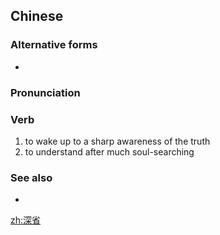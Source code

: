 ==Chinese==
{{zh-forms}}

===Alternative forms===
* {{zh-l|深醒}}

===Pronunciation===
{{zh-pron
|m=shēnxǐng
|c=sam1 sing2
|mn=chhim-séng
|cat=v
}}

===Verb===
{{zh-verb}}

# to wake up to a sharp awareness of the truth
# to understand after much soul-searching

===See also===
* {{zh-l|發人深省}}

[[zh:深省]]